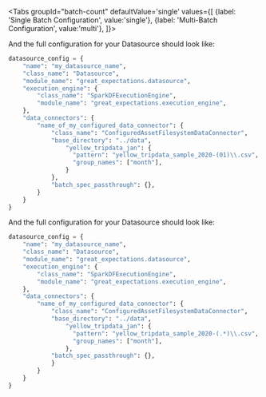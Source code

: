 

<Tabs
  groupId="batch-count"
  defaultValue='single'
  values={[
  {label: 'Single Batch Configuration', value:'single'},
  {label: 'Multi-Batch Configuration', value:'multi'},
  ]}>

  <TabItem value="single">

<ConfigForAssetsConfiguredSingle />

And the full configuration for your Datasource should look like:

```python
datasource_config = {
    "name": "my_datasource_name",
    "class_name": "Datasource",
    "module_name": "great_expectations.datasource",
    "execution_engine": {
        "class_name": "SparkDFExecutionEngine",
        "module_name": "great_expectations.execution_engine",
    },
    "data_connectors": {
        "name_of_my_configured_data_connector": {
            "class_name": "ConfiguredAssetFilesystemDataConnector",
            "base_directory": "../data",
                "yellow_tripdata_jan": {
                  "pattern": "yellow_tripdata_sample_2020-(01)\\.csv",
                  "group_names": ["month"],
                }
            },
            "batch_spec_passthrough": {},
        }
    }
}
```

<NoteExplicitConfiguredAssetsSingle />

  </TabItem>
  <TabItem value="multi">


<ConfigForAssetsConfiguredMulti />

And the full configuration for your Datasource should look like:

```python
datasource_config = {
    "name": "my_datasource_name",
    "class_name": "Datasource",
    "module_name": "great_expectations.datasource",
    "execution_engine": {
        "class_name": "SparkDFExecutionEngine",
        "module_name": "great_expectations.execution_engine",
    },
    "data_connectors": {
        "name_of_my_configured_data_connector": {
            "class_name": "ConfiguredAssetFilesystemDataConnector",
            "base_directory": "../data",
                "yellow_tripdata_jan": {
                  "pattern": "yellow_tripdata_sample_2020-(.*)\\.csv",
                  "group_names": ["month"],
                },
            "batch_spec_passthrough": {},
            }
        }
    }
}
```

<NoteExplicitConfiguredAssetsMulti />

  </TabItem>
  </Tabs>